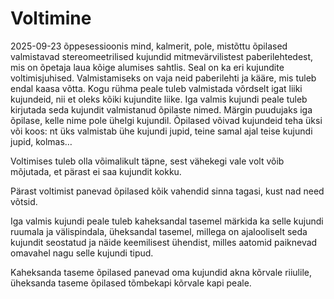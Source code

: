 # Voltimine

2025-09-23 õppesessioonis mind, kalmerit, pole, mistõttu õpilased valmistavad stereomeetrilised kujundid mitmevärvilistest paberilehtedest, mis on õpetaja laua kõige alumises sahtlis. Seal on ka eri kujundite voltimisjuhised. Valmistamiseks on vaja neid paberilehti ja kääre, mis tuleb endal kaasa võtta. Kogu rühma peale tuleb valmistada võrdselt igat liiki kujundeid, nii et oleks kõiki kujundite liike. Iga valmis kujundi peale tuleb kirjutada seda kujundit valmistanud õpilaste nimed. Märgin puudujaks iga õpilase, kelle nime pole ühelgi kujundil. Õpilased võivad kujundeid teha üksi või koos: nt üks valmistab ühe kujundi jupid, teine samal ajal teise kujundi jupid, kolmas...

Voltimises tuleb olla võimalikult täpne, sest vähekegi vale volt võib mõjutada, et pärast ei saa kujundit kokku.

Pärast voltimist panevad õpilased kõik vahendid sinna tagasi, kust nad need võtsid.

Iga valmis kujundi peale tuleb kaheksandal tasemel märkida ka selle kujundi ruumala ja välispindala, üheksandal tasemel, millega on ajalooliselt seda kujundit seostatud ja näide keemilisest ühendist, milles aatomid paiknevad omavahel nagu selle kujundi tipud.

Kaheksanda taseme õpilased panevad oma kujundid akna kõrvale riiulile, üheksanda taseme õpilased tõmbekapi kõrvale kapi peale.

